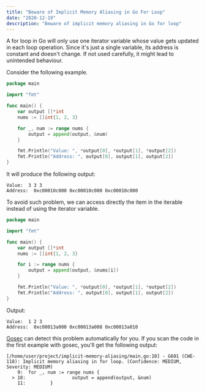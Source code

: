 ```yaml
---
title: "Beware of Implicit Memory Aliasing in Go For Loop"
date: "2020-12-19"
description: "Beware of implicit memory aliasing in Go for loop"
---
```


A for loop in Go will only use one iterator variable whose value gets updated in each loop operation.
Since it's just a single variable, its address is constant and doesn't change. If not used carefully, it might lead to unintended behaviour.

Consider the following example.

```go
package main

import "fmt"

func main() {
    var output []*int
    nums := []int{1, 2, 3}

    for _, num := range nums {
        output = append(output, &num)
    }

    fmt.Println("Value: ", *output[0], *output[1], *output[2])
    fmt.Println("Address: ", output[0], output[1], output[2])
}

```

It will produce the following output:

```
Value:  3 3 3
Address:  0xc00010c000 0xc00010c000 0xc00010c000
```

To avoid such problem, we can access directly the item in the iterable instead of using the iterator variable.

```go
package main

import "fmt"

func main() {
    var output []*int
    nums := []int{1, 2, 3}

    for i := range nums {
        output = append(output, &nums[i])
    }

    fmt.Println("Value: ", *output[0], *output[1], *output[2])
    fmt.Println("Address: ", output[0], output[1], output[2])
}
```

Output:

```
Value:  1 2 3
Address:  0xc00013a000 0xc00013a008 0xc00013a010
```

[Gosec](https://github.com/securego/gosec) can detect this problem automatically for you. If you scan the code in the first example with gosec, you'll get the following output:

```text
[/home/user/project/implicit-memory-aliasing/main.go:10] - G601 (CWE-118): Implicit memory aliasing in for loop. (Confidence: MEDIUM, Severity: MEDIUM)
    9:  for _, num := range nums {
  > 10:                 output = append(output, &num)
    11:         }
```
